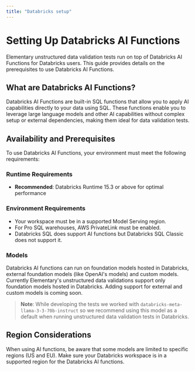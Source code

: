 ```yaml
---
title: "Databricks setup"
---
```


# Setting Up Databricks AI Functions

Elementary unstructured data validation tests run on top of Databricks AI Functions for Databricks users.
This guide provides details on the prerequisites to use Databricks AI Functions.

## What are Databricks AI Functions?

Databricks AI Functions are built-in SQL functions that allow you to apply AI capabilities directly to your data using SQL. These functions enable you to leverage large language models and other AI capabilities without complex setup or external dependencies, making them ideal for data validation tests.

## Availability and Prerequisites

To use Databricks AI Functions, your environment must meet the following requirements:

### Runtime Requirements
- **Recommended**: Databricks Runtime 15.3 or above for optimal performance

### Environment Requirements
- Your workspace must be in a supported Model Serving region.
- For Pro SQL warehouses, AWS PrivateLink must be enabled.
- Databricks SQL does support AI functions but Databricks SQL Classic does not support it. 

### Models
Databricks AI functions can run on foundation models hosted in Databricks, external foundation models (like OpenAI's models) and custom models. 
Currently Elementary's unstructured data validations support only foundation models hosted in Databricks. Adding support for external and custom models is coming soon.
> **Note**: While developing the tests we worked with `databricks-meta-llama-3-3-70b-instruct` so we recommend using this model as a default when running unstructured data validation tests in Databricks.


## Region Considerations

When using AI functions, be aware that some models are limited to specific regions (US and EU). Make sure your Databricks workspace is in a supported region for the Databricks AI functions.

